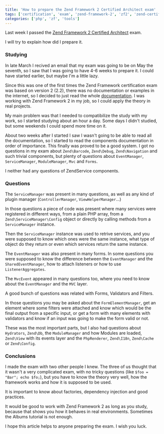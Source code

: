 ```yaml
---
title: 'How to prepare the Zend Framework 2 Certified Architect exam'
tags: ['certification', 'exam', 'zend-framework-2', 'zf2', 'zend-certified-engineer', 'zend-framework-2-certified-architect']
categories: ['php', 'zf', 'tools']
---
```


Last week I passed the [Zend Framework 2 Certified Architect](http://www.zend.com/en/yellow-pages/ZEND021590) exam.

I will try to explain how did I prepare it.

### Studying

In late March I recived an email that my exam was going to be on May the seventh, so I saw that I was going to have 4-6 weeks to prepare it. I could have started earlier, but maybe I'm a little lazy.

Since this was one of the first times the Zend Framework certification exam was based on version 2 (2.2), there was no documentation or examples in the internet, so I decided to just read the whole [documentation](https://framework.zend.com/manual/2.2/en/user-guide/overview.html). I was working with Zend Framework 2 in my job, so I could apply the theory in real projects.

My main problem was that I needed to compatibilize the study with my work, so I started studying about an hour a day. Some days I didn't studied, but some weekends I could spend more time on it.

About two weeks after I started I saw I wasn't going to be able to read all the documentation, so I started to read the components documentation in order of importance. This finally was proved to be a good system. I got no questions in my exam about `Zend\Barcode`, `Zend\Debug`, `Zend\Navigation` and such trivial components, but plenty of questions about `EventManager`, `ServiceManager`, `ModuleManager`, `Mvc` and `Forms`.

I neither had any questions of ZendService components.

### Questions

The `ServiceManager` was present in many questions, as well as any kind of plugin manager (`ControllerManager`, `ViewHelperManager`…)

In those questions a piece of code was present where many services were registered in different ways, from a plain PHP array, from a `Zend\ServiceManager\Config` object or directly by calling methods from a `ServiceManager` instance.

Then the `ServiceManager` instance was used to retrive services, and you were supposed to know which ones were the same instance, what type of object do they return or even which services return the same instance.

The `EventManager` was also present in many forms. In some questions you were supposed to know the difference between the `EventManager` and the `SharedEventManager`, how to attach listeners or how to use `ListenerAggregates`.

The `MvcEvent` appeared in many questions too, where you need to know about the `EventManager` and the `MVC` layer.

A good bunch of questions was related with Forms, Validators and Filters.

In those questions you may be asked about the `FormElementManager`, get an element where some filters were attached and know which would be the final output from a specific input, or get a form with many elements with validators and know if an input was going to make the form valid or not.

These was the most important parts, but I also had questions about `Hydrators`, `Zend\Db`, the `ModuleManager` and how Modules are loaded, `Zend\View` with its events layer and the `PhpRenderer`, `Zend\I18n`, `Zend\Cache` or `Zend\Config`.

### Conclusions

I made the exam with two other people I knew. The three of us thought that it wasn't a very complicated exam, with no tricky questions (like `$foo = "Bar"; echo $fo;`), but you have to know the theory very well, how the framework works and how it is supposed to be used.

It is important to know about factories, dependency injection and good practices.

It would be good to work with Zend Framework 2 as long as you study, because that shows you how it behaves in real environments. Sometimes the Albums tutorial is not enough.

I hope this article helps to anyone preparing the exam. I wish you luck.
